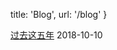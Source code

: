 
  title: 'Blog',
  url: '/blog'
}


[过去这五年](/posts/five-year-summary-2013-2018) <time>2018-10-10</time>